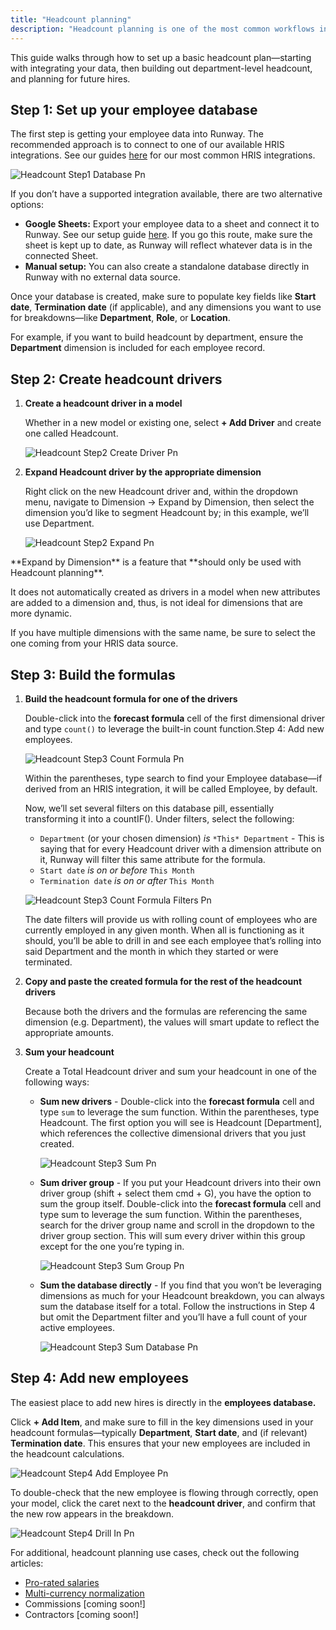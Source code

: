 ```yaml
---
title: "Headcount planning"
description: "Headcount planning is one of the most common workflows in Runway. Whether you’re building simple department-level rollups or more detailed, per-employee allocations, the process can be tailored to fit your company’s needs."
---
```


This guide walks through how to set up a basic headcount plan—starting with integrating your data, then building out department-level headcount, and planning for future hires.

## Step 1: Set up your employee database

The first step is getting your employee data into Runway. The recommended approach is to connect to one of our available HRIS integrations. See our guides [here](https://docs.runway.com/integrations/hris/) for our most common HRIS integrations.

![Headcount Step1 Database Pn](/images/headcount/headcount-step1-database.png)

If you don’t have a supported integration available, there are two alternative options:

- **Google Sheets:** Export your employee data to a sheet and connect it to Runway. See our setup guide [here](https://docs.runway.com/integrations/data-storage/google-sheets). If you go this route, make sure the sheet is kept up to date, as Runway will reflect whatever data is in the connected Sheet.
- **Manual setup:** You can also create a standalone database directly in Runway with no external data source.

Once your database is created, make sure to populate key fields like **Start date**, **Termination date** (if applicable), and any dimensions you want to use for breakdowns—like **Department**, **Role**, or **Location**.

For example, if you want to build headcount by department, ensure the **Department** dimension is included for each employee record.

## Step 2: Create headcount drivers

1. **Create a headcount driver in a model**

   Whether in a new model or existing one, select **\+ Add Driver** and create one called Headcount.

   ![Headcount Step2 Create Driver Pn](/images/headcount/headcount-step2-create-driver.png)
2. **Expand Headcount driver by the appropriate dimension**

   Right click on the new Headcount driver and, within the dropdown menu, navigate to Dimension → Expand by Dimension, then select the dimension you’d like to segment Headcount by; in this example, we’ll use Department.

   ![Headcount Step2 Expand Pn](/images/headcount/headcount-step2-expand.png)

<Warning>
  **Expand by Dimension** is a feature that **should only be used with Headcount planning**.

  It does not automatically created as drivers in a model when new attributes are added to a dimension and, thus, is not ideal for dimensions that are more dynamic.
</Warning>

<Info>
  If you have multiple dimensions with the same name, be sure to select the one coming from your HRIS data source.
</Info>

## Step 3: Build the formulas

1. **Build the headcount formula for one of the drivers**

   Double-click into the **forecast formula** cell of the first dimensional driver and type `count()` to leverage the built-in count function.Step 4: Add new employees.

   ![Headcount Step3 Count Formula Pn](/images/headcount/headcount-step3-count-formula.png)

   Within the parentheses, type search to find your Employee database—if derived from an HRIS integration, it will be called Employee, by default.

   Now, we’ll set several filters on this database pill, essentially transforming it into a countIF(). Under filters, select the following:
   - `Department` (or your chosen dimension) _is_ `*This* Department` - This is saying that for every Headcount driver with a dimension attribute on it, Runway will filter this same attribute for the formula.
   - `Start date` _is on or before_ `This Month`
   - `Termination date` _is on or after_ `This Month`

   ![Headcount Step3 Count Formula Filters Pn](/images/headcount/headcount-step3-count-formula-filters.png)

   The date filters will provide us with rolling count of employees who are currently employed in any given month. When all is functioning as it should, you’ll be able to drill in and see each employee that’s rolling into said Department and the month in which they started or were terminated.
2. **Copy and paste the created formula for the rest of the headcount drivers**

   Because both the drivers and the formulas are referencing the same dimension (e.g. Department), the values will smart update to reflect the appropriate amounts.
3. **Sum your headcount**

   Create a Total Headcount driver and sum your headcount in one of the following ways:
   - **Sum new drivers** - Double-click into the **forecast formula** cell and type `sum` to leverage the sum function. Within the parentheses, type Headcount. The first option you will see is Headcount [Department], which references the collective dimensional drivers that you just created.

     ![Headcount Step3 Sum Pn](/images/headcount/headcount-step3-sum.png)
   - **Sum driver group** - If you put your Headcount drivers into their own driver group (shift \+ select them cmd \+ G), you have the option to sum the group itself. Double-click into the **forecast formula** cell and type sum to leverage the sum function. Within the parentheses, search for the driver group name and scroll in the dropdown to the driver group section. This will sum every driver within this group except for the one you’re typing in.

     ![Headcount Step3 Sum Group Pn](/images/headcount/headcount-step3-sum-group.png)
   - **Sum the database directly** - If you find that you won’t be leveraging dimensions as much for your Headcount breakdown, you can always sum the database itself for a total. Follow the instructions in Step 4 but omit the Department filter and you’ll have a full count of your active employees.

     ![Headcount Step3 Sum Database Pn](/images/headcount/headcount-step3-sum-database.png)

## Step 4: Add new employees

The easiest place to add new hires is directly in the **employees database.**

Click **\+ Add Item**, and make sure to fill in the key dimensions used in your headcount formulas—typically **Department**, **Start date**, and (if relevant) **Termination date**. This ensures that your new employees are included in the headcount calculations.

![Headcount Step4 Add Employee Pn](/images/headcount/headcount-step4-add-employee.png)

To double-check that the new employee is flowing through correctly, open your model, click the caret next to the **headcount driver**, and confirm that the new row appears in the breakdown.

![Headcount Step4 Drill In Pn](/images/headcount/headcount-step4-drill-in.png)

For additional, headcount planning use cases, check out the following articles:

- [Pro-rated salaries](https://docs.runway.com/guides/modeling/prorated-salaries)
- [Multi-currency normalization](https://docs.runway.com/guides/modeling/fx-rate)
- Commissions [coming soon\!]
- Contractors [coming soon\!]